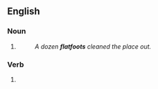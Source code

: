 ==English==

===Noun===
{{head|en|noun plural form}}

# {{plural of|flatfoot|lang=en}}
#: ''A dozen '''flatfoots''' cleaned the place out.''

===Verb===
{{head|en|verb form}}

# {{en-third-person singular of|flatfoot}}